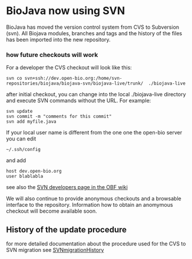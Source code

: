 =BioJava now using SVN=

BioJava has moved the version control system from 
CVS to Subversion (svn).  All Biojava modules, branches 
and tags and the history of the files has been imported into the new repository.

=== how future checkouts will work ===

For a developer the CVS checkout will look like this:

 svn co svn+ssh://dev.open-bio.org:/home/svn-repositories/biojava/biojava-svn/biojava-live/trunk/  ./biojava-live

after initial checkout, you can change into the local ./biojava-live directory and execute SVN commands without the URL. For example:

 svn update
 svn commit -m "comments for this commit"
 svn add myfile.java

If your local user name is different from the one one the open-bio server you can edit

 ~/.ssh/config

and add
 
 host dev.open-bio.org
 user blablabla

see also the [http://www.open-bio.org/wiki/SVN-Developers SVN developers page in the OBF wiki]


We will also continue to provide anonymous checkouts and a browsable interface to the repository.
Information how to obtain an anomymous checkout will become available soon.


== History of the update procedure ==

for more detailed documentation about the procedure used for the CVS to SVN migration see
[[SVNmigrationHistory]]